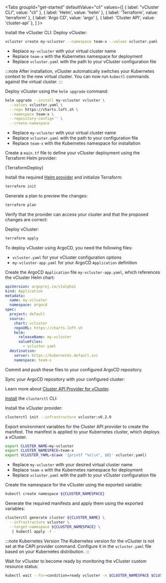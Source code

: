 

<Tabs
  groupId="get-started"
  defaultValue="cli"
  values={[
    { label: "vCluster CLI", value: "cli" },
    { label: 'Helm', value: 'helm' },
    { label: 'Terraform', value: 'terraform' },
    { label: 'Argo CD', value: 'argo' },
    { label: 'Cluster API', value: 'cluster-api' },
  ]
}>
<TabItem value="cli">

<Flow>
<Step>
Install the vCluster CLI:

<InstallCLIFragment/>

</Step>

<Step>
Deploy vCluster:

```bash
vcluster create my-vcluster --namespace team-x --values vcluster.yaml
```

- Replace `my-vcluster` with your virtual cluster name
- Replace `team-x` with the Kubernetes namespace for deployment
- Replace `vcluster.yaml` with the path to your vCluster configuration file

:::note
After installation, vCluster automatically switches your Kubernetes context to the new virtual cluster. You can now run `kubectl` commands against the virtual cluster.
:::

</Step>
</Flow>

</TabItem>
<TabItem value="helm">

<Flow>
<Step>

Deploy vCluster using the `helm upgrade` command:

```bash
helm upgrade --install my-vcluster vcluster \
  --values vcluster.yaml \
  --repo https://charts.loft.sh \
  --namespace team-x \
  --repository-config='' \
  --create-namespace
```

- Replace `my-vcluster` with your virtual cluster name
- Replace `vcluster.yaml` with the path to your configuration file
- Replace `team-x` with the Kubernetes namespace for installation

</Step>
</Flow>

</TabItem>
<TabItem value="terraform">

<Flow>
<Step>

Create a `main.tf` file to define your vCluster deployment using the Terraform Helm provider:

<CodeBlock language="hcl">{TerraformDeploy}</CodeBlock>

</Step>

<Step>

Install the required [Helm provider](https://registry.terraform.io/providers/hashicorp/helm/latest) and initialize Terraform:

```bash
terraform init
```

</Step>

<Step>

Generate a plan to preview the changes:

```bash
terraform plan
```

Verify that the provider can access your cluster and that the proposed changes are correct:

</Step>

<Step>

Deploy vCluster:

```bash
terraform apply
```

</Step>
</Flow>

</TabItem>
<TabItem value="argo">

To deploy vCluster using ArgoCD, you need the following files:

- `vcluster.yaml` for your vCluster configuration options
- `my-vcluster-app.yaml` for your ArgoCD `Application` definition

<Flow>
<Step>

Create the ArgoCD `Application` file `my-vcluster-app.yaml`, which references the vCluster Helm chart:

```yaml
apiVersion: argoproj.io/v1alpha1
kind: Application
metadata:
  name: my-vcluster
  namespace: argocd
spec:
  project: default
  source:
    chart: vcluster
    repoURL: https://charts.loft.sh
    helm:
      releaseName: my-vcluster
      valueFiles:
        - vcluster.yaml
  destination:
    server: https://kubernetes.default.svc
    namespace: team-x
```

</Step>

<Step>

Commit and push these files to your configured ArgoCD repository.

</Step>

<Step>

Sync your ArgoCD repository with your configured cluster:

</Step>
</Flow>

</TabItem>
<TabItem value="cluster-api">

Learn more about [Cluster API Provider for vCluster](https://github.com/loft-sh/cluster-api-provider-vcluster).

<Flow>
<Step>

[Install](https://cluster-api.sigs.k8s.io/user/quick-start.html#install-clusterctl) the `clusterctl` CLI:

</Step>

<Step>

Install the vCluster provider:

```bash
clusterctl init --infrastructure vcluster:v0.2.0
```

</Step>

<Step>

Export environment variables for the Cluster API provider to create the manifest. The manifest is applied to your Kubernetes cluster, which deploys a vCluster.

```bash
export CLUSTER_NAME=my-vcluster
export CLUSTER_NAMESPACE=team-x
export VCLUSTER_YAML=$(awk '{printf "%s\\n", $0}' vcluster.yaml)
```

- Replace `my-vcluster` with your desired virtual cluster name
- Replace `team-x` with the Kubernetes namespace for deployment
- Replace `vcluster.yaml` with the path to your vCluster configuration file

</Step>

<Step>

Create the namespace for the vCluster using the exported variable:

```bash
kubectl create namespace ${CLUSTER_NAMESPACE}
```

</Step>

<Step>

Generate the required manifests and apply them using the exported variables:

```bash
clusterctl generate cluster ${CLUSTER_NAME} \
  --infrastructure vcluster \
  --target-namespace ${CLUSTER_NAMESPACE} \
   | kubectl apply -f -
```

:::note Kubernetes Version
The Kubernetes version for the vCluster is not set at the CAPI provider command. Configure it in the `vcluster.yaml` file based on your Kubernetes distribution.
:::

</Step>

<Step>

Wait for vCluster to become ready by monitoring the vCluster custom resource status:

```bash
kubectl wait --for=condition=ready vcluster -n $CLUSTER_NAMESPACE $CLUSTER_NAME --timeout=300s
```

</Step>
</Flow>

</TabItem>
</Tabs>
